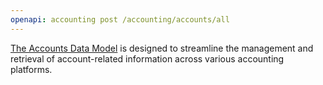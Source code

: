 ```yaml
---
openapi: accounting post /accounting/accounts/all
---
```


[The Accounts Data Model](https://docs.rootfi.dev/api-reference/accounts/overview) is designed to streamline the management and retrieval of account-related information across various accounting platforms.
